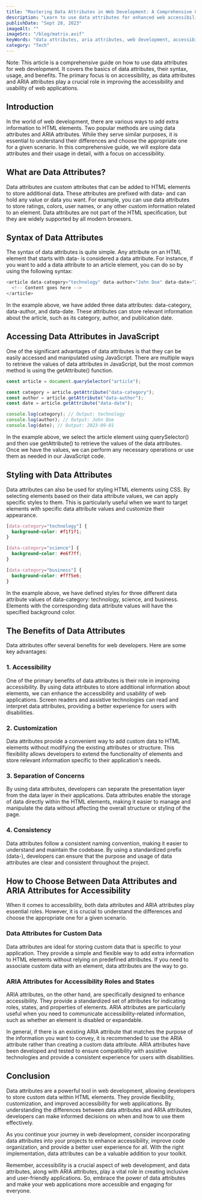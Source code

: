 ```yaml
---
title: "Mastering Data Attributes in Web Development: A Comprehensive Guide"
description: "Learn to use data attributes for enhanced web accessibility. This guide covers syntax, usage, benefits, and best practices, ensuring your web apps are user-friendly and inclusive."
publishDate: "Sept 28, 2023"
imageAlt: ""
imageSrc: "/blog/matrix.avif"
keyWords: "data attributes, aria attributes, web development, accessibility, data"
category: "Tech"
---
```


Note: This article is a comprehensive guide on how to use data attributes for web development. It covers the basics of data attributes, their syntax, usage, and benefits. The primary focus is on accessibility, as data attributes and ARIA attributes play a crucial role in improving the accessibility and usability of web applications.

## Introduction

In the world of web development, there are various ways to add extra information to HTML elements. Two popular methods are using data attributes and ARIA attributes. While they serve similar purposes, it is essential to understand their differences and choose the appropriate one for a given scenario. In this comprehensive guide, we will explore data attributes and their usage in detail, with a focus on accessibility.

## What are Data Attributes?

Data attributes are custom attributes that can be added to HTML elements to store additional data. These attributes are prefixed with data- and can hold any value or data you want. For example, you can use data attributes to store ratings, colors, user names, or any other custom information related to an element. Data attributes are not part of the HTML specification, but they are widely supported by all modern browsers.

## Syntax of Data Attributes

The syntax of data attributes is quite simple. Any attribute on an HTML element that starts with data- is considered a data attribute. For instance, if you want to add a data attribute to an article element, you can do so by using the following syntax:

```js
<article data-category="technology" data-author="John Doe" data-date="2023-09-01">
  <!-- Content goes here -->
</article>
```

In the example above, we have added three data attributes: data-category, data-author, and data-date. These attributes can store relevant information about the article, such as its category, author, and publication date.

## Accessing Data Attributes in JavaScript

One of the significant advantages of data attributes is that they can be easily accessed and manipulated using JavaScript. There are multiple ways to retrieve the values of data attributes in JavaScript, but the most common method is using the getAttribute() function.

```js
const article = document.querySelector("article");

const category = article.getAttribute("data-category");
const author = article.getAttribute("data-author");
const date = article.getAttribute("data-date");

console.log(category); // Output: technology
console.log(author); // Output: John Doe
console.log(date); // Output: 2023-09-01
```

In the example above, we select the article element using querySelector() and then use getAttribute() to retrieve the values of the data attributes. Once we have the values, we can perform any necessary operations or use them as needed in our JavaScript code.

## Styling with Data Attributes

Data attributes can also be used for styling HTML elements using CSS. By selecting elements based on their data attribute values, we can apply specific styles to them. This is particularly useful when we want to target elements with specific data attribute values and customize their appearance.

```css
[data-category="technology"] {
  background-color: #f1f1f1;
}

[data-category="science"] {
  background-color: #e6f7ff;
}

[data-category="business"] {
  background-color: #fff5e6;
}
```

In the example above, we have defined styles for three different data attribute values of data-category: technology, science, and business. Elements with the corresponding data attribute values will have the specified background color.

## The Benefits of Data Attributes

Data attributes offer several benefits for web developers. Here are some key advantages:

### 1. Accessibility

One of the primary benefits of data attributes is their role in improving accessibility. By using data attributes to store additional information about elements, we can enhance the accessibility and usability of web applications. Screen readers and assistive technologies can read and interpret data attributes, providing a better experience for users with disabilities.

### 2. Customization

Data attributes provide a convenient way to add custom data to HTML elements without modifying the existing attributes or structure. This flexibility allows developers to extend the functionality of elements and store relevant information specific to their application's needs.

### 3. Separation of Concerns

By using data attributes, developers can separate the presentation layer from the data layer in their applications. Data attributes enable the storage of data directly within the HTML elements, making it easier to manage and manipulate the data without affecting the overall structure or styling of the page.

### 4. Consistency

Data attributes follow a consistent naming convention, making it easier to understand and maintain the codebase. By using a standardized prefix (data-), developers can ensure that the purpose and usage of data attributes are clear and consistent throughout the project.

## How to Choose Between Data Attributes and ARIA Attributes for Accessibility

When it comes to accessibility, both data attributes and ARIA attributes play essential roles. However, it is crucial to understand the differences and choose the appropriate one for a given scenario.

### Data Attributes for Custom Data

Data attributes are ideal for storing custom data that is specific to your application. They provide a simple and flexible way to add extra information to HTML elements without relying on predefined attributes. If you need to associate custom data with an element, data attributes are the way to go.

### ARIA Attributes for Accessibility Roles and States

ARIA attributes, on the other hand, are specifically designed to enhance accessibility. They provide a standardized set of attributes for indicating roles, states, and properties of elements. ARIA attributes are particularly useful when you need to communicate accessibility-related information, such as whether an element is disabled or expandable.

In general, if there is an existing ARIA attribute that matches the purpose of the information you want to convey, it is recommended to use the ARIA attribute rather than creating a custom data attribute. ARIA attributes have been developed and tested to ensure compatibility with assistive technologies and provide a consistent experience for users with disabilities.

## Conclusion

Data attributes are a powerful tool in web development, allowing developers to store custom data within HTML elements. They provide flexibility, customization, and improved accessibility for web applications. By understanding the differences between data attributes and ARIA attributes, developers can make informed decisions on when and how to use them effectively.

As you continue your journey in web development, consider incorporating data attributes into your projects to enhance accessibility, improve code organization, and provide a better user experience for all. With the right implementation, data attributes can be a valuable addition to your toolkit.

Remember, accessibility is a crucial aspect of web development, and data attributes, along with ARIA attributes, play a vital role in creating inclusive and user-friendly applications. So, embrace the power of data attributes and make your web applications more accessible and engaging for everyone.
